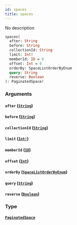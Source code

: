 ```yaml
---
id: spaces
title: spaces
---
```


No description

```graphql
spaces(
  after: String
  before: String
  collectionId: String
  limit: Int!
  memberId: ID = 0
  offset: Int = 0
  orderBy: SpaceListOrderByEnum
  query: String
  reverse: Boolean
): PaginatedSpace!

```

### Arguments

#### `after` ([`String`](/graphql/scalars/string))

#### `before` ([`String`](/graphql/scalars/string))

#### `collectionId` ([`String`](/graphql/scalars/string))

#### `limit` ([`Int!`](/graphql/scalars/int))

#### `memberId` ([`ID`](/graphql/scalars/id))

#### `offset` ([`Int`](/graphql/scalars/int))

#### `orderBy` ([`SpaceListOrderByEnum`](/graphql/enums/space-list-order-by-enum))

#### `query` ([`String`](/graphql/scalars/string))

#### `reverse` ([`Boolean`](/graphql/scalars/boolean))

### Type

#### [`PaginatedSpace`](/graphql/objects/paginated-space)
